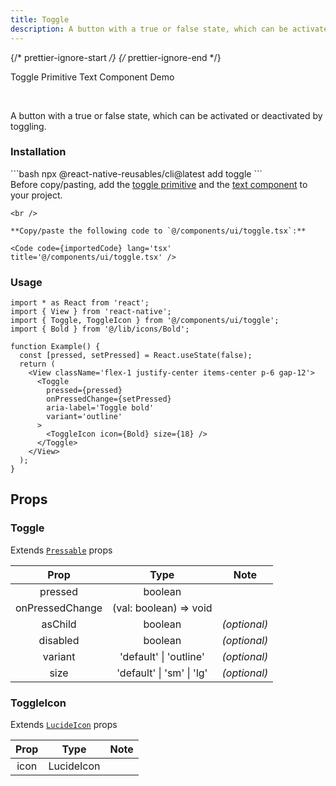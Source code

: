 ```yaml
---
title: Toggle
description: A button with a true or false state, which can be activated or deactivated by toggling.
---
```


{/* prettier-ignore-start */}
{/* prettier-ignore-end */}


<LinkButton href='https://rn-primitives.vercel.app/toggle'>Toggle Primitive</LinkButton>
<LinkButton href='/components/text'>Text Component</LinkButton>
<LinkButton target='_blank' href='https://rnr-showcase.vercel.app/toggle'>
  Demo
</LinkButton>

<br />

A button with a true or false state, which can be activated or deactivated by toggling.

### Installation

<Tabs>
  <TabItem label='CLI'> 
    ```bash
    npx @react-native-reusables/cli@latest add toggle
    ```
  </TabItem>
  <TabItem label='Manual'>
    <Aside type='tip' title='Dependencies'>
      Before copy/pasting, add the <a href='https://rn-primitives.vercel.app/toggle' className='text-white font-bold'>toggle primitive</a> and the <a href='/components/text' className='text-white font-bold'>text component</a> to your project.
    </Aside>

    <br />

    **Copy/paste the following code to `@/components/ui/toggle.tsx`:**

    <Code code={importedCode} lang='tsx' title='@/components/ui/toggle.tsx' />
  </TabItem>
</Tabs>


### Usage

```tsx
import * as React from 'react';
import { View } from 'react-native';
import { Toggle, ToggleIcon } from '@/components/ui/toggle';
import { Bold } from '@/lib/icons/Bold';

function Example() {
  const [pressed, setPressed] = React.useState(false);
  return (
    <View className='flex-1 justify-center items-center p-6 gap-12'>
      <Toggle
        pressed={pressed}
        onPressedChange={setPressed}
        aria-label='Toggle bold'
        variant='outline'
      >
        <ToggleIcon icon={Bold} size={18} />
      </Toggle>
    </View>
  );
}
```

## Props

### Toggle

Extends [`Pressable`](https://reactnative.dev/docs/pressable#props) props

|   Prop   |  Type   |     Note     |
| :------: | :-----: | :----------: |
| pressed  | boolean | |
| onPressedChange  | (val: boolean) => void | |
| asChild  | boolean | _(optional)_ |
| disabled  | boolean | _(optional)_ |
| variant | 'default' \| 'outline' | _(optional)_ |
| size | 'default' \| 'sm' \| 'lg' | _(optional)_ |

### ToggleIcon

Extends [`LucideIcon`](https://lucide.dev/guide/packages/lucide-react-native#props) props

|    Prop    |        Type        |     Note     |
| :--------: | :----------------: | :----------: |
|  icon      |     LucideIcon     |              |
